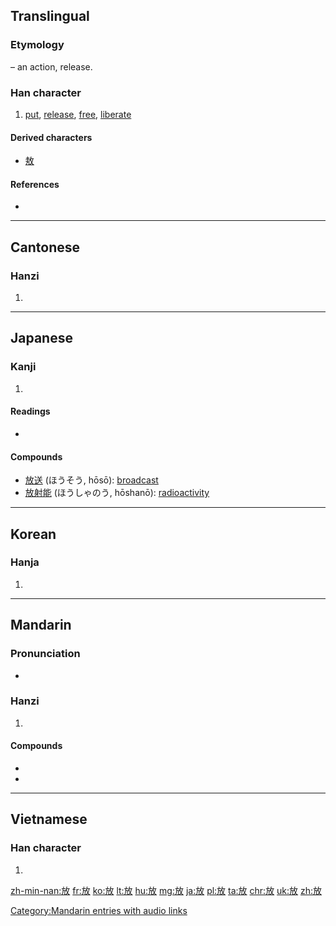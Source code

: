 {{also|fang}}
==Translingual==
{{stroke order|strokes=8}}

===Etymology===
{{Han compound|方|攴|alt2=攵|t2=hand, action|ls=psc|c1=p|c2=s}} – an action, release.

===Han character===
{{Han char|rn=66|rad=攴|as=04|sn=8|four=0824<sub>0</sub>|canj=卜尸人大 (YSOK)|ids=⿰[[方]][[攵]]}}

# [[put]], [[release]], [[free]], [[liberate]]

====Derived characters====
* [[敖]]

====References====
* {{Han ref|kx=0469.030|dkj=13133|dj=0818.050|hdz=21451.110|uh=653E|ud=25918|bh=A9F1|bd=43505}}

----

==Cantonese==

===Hanzi===
{{yue-hanzi|jyut=fong3|y=fong3}}

# {{defn|lang=yue|sort=攴04}}

----

==Japanese==

===Kanji===
{{ja-kanji|grade=3|rs=攴04}}

# {{defn|lang=ja|sort=攴04}}

====Readings====
* {{ja-readings|on=[[ほう]] (hō)|kun=[[はなす]] (hanasu), [[はなつ]] (hanatsu), [[ゆるす]] (yurusu)}}

====Compounds====
* [[放送]] (ほうそう, hōsō): [[broadcast]]
* [[放射能]] (ほうしゃのう, hōshanō): [[radioactivity]]

----

==Korean==

===Hanja===
{{ko-hanja|hangeul=방|eumhun=|rv=bang|mr=pang|y=pang}}

# {{defn|lang=ko|sort=攴04}}

----

==Mandarin==

===Pronunciation===
* {{audio|zh-fàng.ogg|audio|lang=cmn}}

===Hanzi===
{{cmn-hanzi|pin=[[fǎng]] ([[fang3]]), [[fàng]] ([[fang4]])|wg=fang<sup>3</sup>, fang<sup>4</sup>}}

# {{defn|lang=cmn|sort=攴04}}

====Compounds====
* {{l|cmn|放屁|tr=fàngpì}}
* {{l|cmn|放射性|tr=fàngshèxìng}}

[[Category:Mandarin entries with audio links]]

----

==Vietnamese==

===Han character===
{{vi-hantu|[[phóng]], [[phúng]], [[phưng]]|rs=攴04}}

# {{defn|lang=vi|sort=攴04}}

[[zh-min-nan:放]]
[[fr:放]]
[[ko:放]]
[[lt:放]]
[[hu:放]]
[[mg:放]]
[[ja:放]]
[[pl:放]]
[[ta:放]]
[[chr:放]]
[[uk:放]]
[[zh:放]]